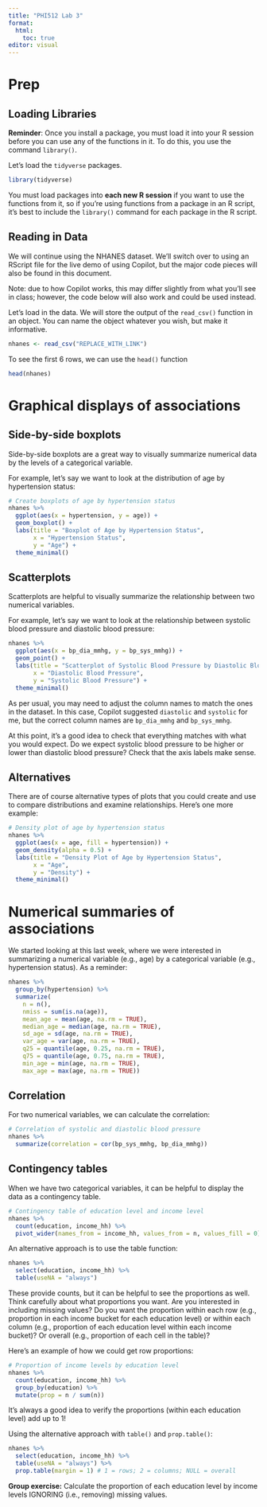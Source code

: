 ```yaml
---
title: "PHI512 Lab 3"
format: 
  html:
    toc: true
editor: visual
---
```


# Prep

## Loading Libraries

**Reminder**: Once you install a package, you must load it into your R session before you can use any of the functions in it. To do this, you use the command `library()`.

Let's load the `tidyverse` packages.

```r
library(tidyverse)
```

You must load packages into **each new R session** if you want to use the functions from it, so if you're using functions from a package in an R script, it's best to include the `library()` command for each package in the R script.

## Reading in Data

We will continue using the NHANES dataset. We'll switch over to using an RScript file for the live demo of using Copilot, but the major code pieces will also be found in this document.

Note: due to how Copilot works, this may differ slightly from what you'll see in class; however, the code below will also work and could be used instead.

Let's load in the data. We will store the output of the `read_csv()` function in an object. You can name the object whatever you wish, but make it informative.

```r
nhanes <- read_csv("REPLACE_WITH_LINK")
```

To see the first 6 rows, we can use the `head()` function

```r
head(nhanes)
```

# Graphical displays of associations

## Side-by-side boxplots

Side-by-side boxplots are a great way to visually summarize numerical data by the levels of a categorical variable.

For example, let's say we want to look at the distribution of age by hypertension status:

```r
# Create boxplots of age by hypertension status
nhanes %>%
  ggplot(aes(x = hypertension, y = age)) +
  geom_boxplot() +
  labs(title = "Boxplot of Age by Hypertension Status",
       x = "Hypertension Status",
       y = "Age") +
  theme_minimal()
```

## Scatterplots

Scatterplots are helpful to visually summarize the relationship between two numerical variables.

For example, let's say we want to look at the relationship between systolic blood pressure and diastolic blood pressure:

```r
nhanes %>%
  ggplot(aes(x = bp_dia_mmhg, y = bp_sys_mmhg)) +
  geom_point() +
  labs(title = "Scatterplot of Systolic Blood Pressure by Diastolic Blood Pressure",
       x = "Diastolic Blood Pressure",
       y = "Systolic Blood Pressure") +
  theme_minimal()
```

As per usual, you may need to adjust the column names to match the ones in the dataset. In this case, Copilot suggested `diastolic` and `systolic` for me, but the correct column names are `bp_dia_mmhg` and `bp_sys_mmhg`.

At this point, it's a good idea to check that everything matches with what you would expect. Do we expect systolic blood pressure to be higher or lower than diastolic blood pressure? Check that the axis labels make sense.

## Alternatives

There are of course alternative types of plots that you could create and use to compare distributions and examine relationships. Here's one more example:

```r
# Density plot of age by hypertension status
nhanes %>%
  ggplot(aes(x = age, fill = hypertension)) +
  geom_density(alpha = 0.5) +
  labs(title = "Density Plot of Age by Hypertension Status",
       x = "Age",
       y = "Density") +
  theme_minimal()
```

# Numerical summaries of associations

We started looking at this last week, where we were interested in summarizing a numerical variable (e.g., age) by a categorical variable (e.g., hypertension status). As a reminder:

```r
nhanes %>%
  group_by(hypertension) %>%
  summarize(
    n = n(),
    nmiss = sum(is.na(age)),
    mean_age = mean(age, na.rm = TRUE),
    median_age = median(age, na.rm = TRUE),
    sd_age = sd(age, na.rm = TRUE),
    var_age = var(age, na.rm = TRUE),
    q25 = quantile(age, 0.25, na.rm = TRUE),
    q75 = quantile(age, 0.75, na.rm = TRUE),
    min_age = min(age, na.rm = TRUE),
    max_age = max(age, na.rm = TRUE))
```

## Correlation

For two numerical variables, we can calculate the correlation:

```r
# Correlation of systolic and diastolic blood pressure
nhanes %>%
  summarize(correlation = cor(bp_sys_mmhg, bp_dia_mmhg))
```

## Contingency tables

When we have two categorical variables, it can be helpful to display the data as a contingency table.

```r
# Contingency table of education level and income level
nhanes %>%
  count(education, income_hh) %>%
  pivot_wider(names_from = income_hh, values_from = n, values_fill = 0)
```

An alternative approach is to use the table function:

```r
nhanes %>% 
  select(education, income_hh) %>%
  table(useNA = "always")
```

These provide counts, but it can be helpful to see the proportions as well. Think carefully about what proportions you want. Are you interested in including missing values? Do you want the proportion within each row (e.g., proportion in each income bucket for each education level) or within each column (e.g., proportion of each education level within each income bucket)? Or overall (e.g., proportion of each cell in the table)?

Here's an example of how we could get row proportions:

```r
# Proportion of income levels by education level
nhanes %>%
  count(education, income_hh) %>%
  group_by(education) %>%
  mutate(prop = n / sum(n))
```

It's always a good idea to verify the proportions (within each education level) add up to 1!

Using the alternative approach with `table()` and `prop.table()`:

```r
nhanes %>% 
  select(education, income_hh) %>%
  table(useNA = "always") %>%
  prop.table(margin = 1) # 1 = rows; 2 = columns; NULL = overall
```

**Group exercise:** Calculate the proportion of each education level by income levels IGNORING (i.e., removing) missing values.
